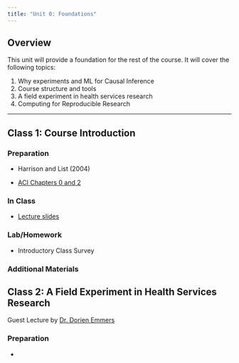 ```yaml
---
title: "Unit 0: Foundations"
---
```


## Overview

This unit will provide a foundation for the rest of the course. It will cover the following topics:

1.  Why experiments and ML for Causal Inference
2.  Course structure and tools
3.  A field experiment in health services research
4.  Computing for Reproducible Research

------------------------------------------------------------------------

## Class 1: Course Introduction

### Preparation

-   Harrison and List (2004)

-   [ACI Chapters 0 and 2](https://causalml-book.org/)

### In Class

-   [Lecture slides](lec-0.qmd)

### Lab/Homework

-   Introductory Class Survey

### Additional Materials

## Class 2: A Field Experiment in Health Services Research

Guest Lecture by [Dr. Dorien Emmers](https://sccei.fsi.stanford.edu/reap/people/dorien-emmers)

### Preparation

-